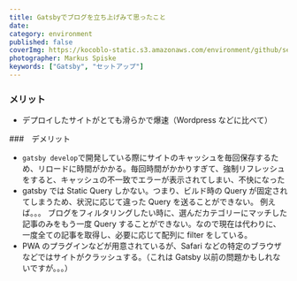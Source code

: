 ```yaml
---
title: Gatsbyでブログを立ち上げみて思ったこと
date:
category: environment
published: false
coverImg: https://kocoblo-static.s3.amazonaws.com/environment/github/setup/cover-img.jpg
photographer: Markus Spiske
keywords: ["Gatsby", "セットアップ"]
---
```


### メリット

- デプロイしたサイトがとても滑らかで爆速（Wordpress などに比べて）

###　デメリット

- `gatsby develop`で開発している際にサイトのキャッシュを毎回保存するため、リロードに時間がかかる。毎回時間がかかりすぎて、強制リフレッシュをすると、キャッシュの不一致でエラーが表示されてしまい、不快になった
- gatsby では Static Query しかない。つまり、ビルド時の Query が固定されてしまうため、状況に応じて違った Query を送ることができない。
  例えば。。。
  ブログをフィルタリングしたい時に、選んだカテゴリーにマッチした記事のみをもう一度 Query することができない。なので現在は代わりに、一度全ての記事を取得し、必要に応じて配列に filter をしている。
- PWA のプラグインなどが用意されているが、Safari などの特定のブラウザなどではサイトがクラッシュする。（これは Gatsby 以前の問題かもしれないですが。。。）
